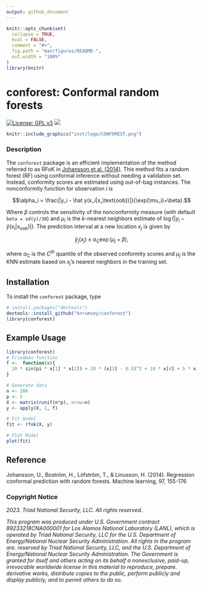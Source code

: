 ```yaml
---
output: github_document
---
```


<!-- README.md is generated from README.Rmd. Please edit that file -->

```r
knitr::opts_chunk$set(
  collapse = TRUE,
  eval = FALSE,
  comment = "#>",
  fig.path = "man/figures/README-",
  out.width = "100%"
)
library(knitr)
```

# conforest: Conformal random forests 

[![License: GPL
v3](https://img.shields.io/badge/License-GPLv3-blue.svg)](https://www.gnu.org/licenses/gpl-3.0)
[![](https://img.shields.io/badge/devel%20version-1.0.0-purple.svg)](https://github.com/knrumsey/conforest)

```r
knitr::include_graphics("inst/logo/CONFOREST.png")
```


### Description 



The `conforest` package is an efficient implementation of the method referred to as RFoK in [Johansson et al. (2014)](https://link.springer.com/content/pdf/10.1007/s10994-014-5453-0.pdf). This method fits a random forest (RF) using conformal inference without needing a validation set. Instead, conformity scores are estimated using out-of-bag instances. The nonconformity function for observation $i$ is

$$\alpha_i = \frac{|y_i - \hat y(x_i|x_\text{oob})|}{\exp(\mu_i)+\beta}.$$

Where $\beta$ controls the sensitivity of the nonconformity measure (with default `beta = sd(y)/30`) and $\mu_i$ is the $k$-nearest neighbors estimate of $\log(|y_i - \hat y(x_i|x_\text{oob})|)$. The prediction interval at a new location $x_j$ is given by 

$$\hat y_j(x_j) \pm \alpha_C \exp(\mu_j + \beta),$$

where $\alpha_C$ is the $C^{th}$ quantile of the observed conformity scores and $\mu_j$ is the KNN estimate based on $x_j$'s nearest neighbors in the training set. 


## Installation

To install the `conforest` package, type

```R
# install.packages("devtools")
devtools::install_github("knrumsey/conforest")
library(conforest)
```

## Example Usage
```R
library(conforest)
# Friedman function
f <-  function(x){
  10 * sin(pi * x[1] * x[2]) + 20 * (x[3] - 0.5)^2 + 10 * x[4] + 5 * x[5]
}  

# Generate data
n <- 200
p <- 5
X <- matrix(runif(n*p), nrow=n)
y <- apply(X, 1, f)

# Fit model
fit <- rfok(X, y)

# Plot Model
plot(fit)
```


## Reference

Johansson, U., Boström, H., Löfström, T., & Linusson, H. (2014). Regression conformal prediction with random forests. Machine learning, 97, 155-176

### Copyright Notice

*2023. Triad National Security, LLC. All rights reserved.*

*This program was produced under U.S. Government contract 89233218CNA000001 for Los Alamos National Laboratory (LANL), which is operated by Triad National Security, LLC for the U.S. Department of Energy/National Nuclear Security Administration. All rights in the program are. reserved by Triad National Security, LLC, and the U.S. Department of Energy/National Nuclear Security Administration. The Government is granted for itself and others acting on its behalf a nonexclusive, paid-up, irrevocable worldwide license in this material to reproduce, prepare. derivative works, distribute copies to the public, perform publicly and display publicly, and to permit others to do so.*





